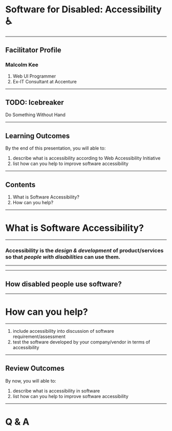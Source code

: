 

# Software for Disabled: Accessibility ♿

---

<ContentSlide>

## Facilitator Profile

### Malcolm Kee

1. Web UI Programmer
1. Ex-IT Consultant at Accenture

</ContentSlide>

---

## TODO: Icebreaker

Do Something Without Hand

---

<ContentSlide>

## Learning Outcomes

By the end of this presentation, you will able to:

1. describe what is accessibility according to Web Accessibility Initiative
1. list how can you help to improve software accessibility

</ContentSlide>

---

## Contents

1. What is Software Accessibility?
1. How can you help?

---

<BlackBg>

# What is Software Accessibility?

</BlackBg>

---

### Accessibility is the _design & development_ of product/services so that _people with disabilities_ can use them.

---

<ContentSlide>
  <Flex alignItems="center" justifyContent="center">
    <TypeOfDisability />
  </Flex>
</ContentSlide>

---

## How disabled people use software?

---

<BlackBg>

# How can you help?

</BlackBg>

---

1. include accessibility into discussion of software requirement/assessment
1. test the software developed by your company/vendor in terms of accessibility

---

<ContentSlide>

## Review Outcomes

By now, you will able to:

1. describe what is accessibility in software
1. list how can you help to improve software accessibility

</ContentSlide>

---

<BlackBg>

# Q & A

</BlackBg>
